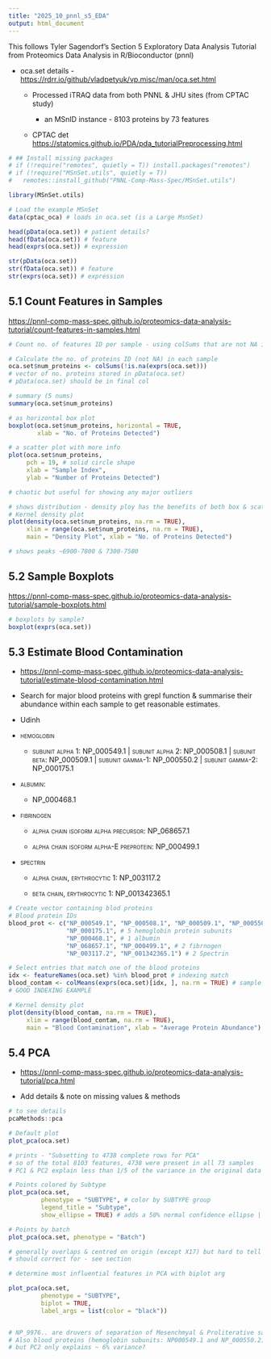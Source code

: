 ```yaml
---
title: "2025_10_pnnl_s5_EDA"
output: html_document
---
```


This follows Tyler Sagendorf's Section 5 Exploratory Data Analysis Tutorial from Proteomics Data Analysis in R/Bioconductor (pnnl)

-   oca.set details - <https://rdrr.io/github/vladpetyuk/vp.misc/man/oca.set.html>

    -   Processed iTRAQ data from both PNNL & JHU sites (from CPTAC study)

        -   an MSnID instance - 8103 proteins by 73 features

    -   CPTAC det <https://statomics.github.io/PDA/pda_tutorialPreprocessing.html>

```r
# ## Install missing packages
# if (!require("remotes", quietly = T)) install.packages("remotes")
# if (!require("MSnSet.utils", quietly = T))
#   remotes::install_github("PNNL-Comp-Mass-Spec/MSnSet.utils")
```

```r
library(MSnSet.utils)
```

```r
# Load the example MSnSet
data(cptac_oca) # loads in oca.set (is a Large MsnSet)
```

```r

head(pData(oca.set)) # patient details?
head(fData(oca.set)) # feature
head(exprs(oca.set)) # expression
```

```r
str(pData(oca.set))
str(fData(oca.set)) # feature
str(exprs(oca.set)) # expression
```

## 5.1 Count Features in Samples

<https://pnnl-comp-mass-spec.github.io/proteomics-data-analysis-tutorial/count-features-in-samples.html>

```r
# Count no. of features ID per sample - using colSums that are not NA in exprs(oca.set)

# Calculate the no. of proteins ID (not NA) in each sample
oca.set$num_proteins <- colSums(!is.na(exprs(oca.set)))
# vector of no. proteins stored in pData(oca.set)
# pData(oca.set) should be in final col
```

```r
# summary (5 nums)
summary(oca.set$num_proteins)
```

```r
# as horizontal box plot
boxplot(oca.set$num_proteins, horizontal = TRUE,
        xlab = "No. of Proteins Detected")
```

```r
# a scatter plot with more info
plot(oca.set$num_proteins, 
     pch = 19, # solid circle shape
     xlab = "Sample Index",
     ylab = "Number of Proteins Detected") 

# chaotic but useful for showing any major outliers
```

```r
# shows distribution - density ploy has the benefits of both box & scatter plots
# Kernel density plot 
plot(density(oca.set$num_proteins, na.rm = TRUE),
     xlim = range(oca.set$num_proteins, na.rm = TRUE),
     main = "Density Plot", xlab = "No. of Proteins Detected")

# shows peaks ~6900-7000 & 7300-7500
```

## 5.2 Sample Boxplots

<https://pnnl-comp-mass-spec.github.io/proteomics-data-analysis-tutorial/sample-boxplots.html>

```r
# boxplots by sample?
boxplot(exprs(oca.set))
```

## 5.3 Estimate Blood Contamination

-   <https://pnnl-comp-mass-spec.github.io/proteomics-data-analysis-tutorial/estimate-blood-contamination.html>

-   Search for major blood proteins with grepl function & summarise their abundance within each sample to get reasonable estimates.

-   Udinh

-   [hemoglobin]{.smallcaps}

    -   [subunit alpha 1: NP_000549.1 \| subunit alpha 2: NP_000508.1 \| subunit beta: NP_000509.1 \| subunit gamma-1: NP_000550.2 \| subunit gamma-2: NP_000175.1]{.smallcaps}

-   [albumin:]{.smallcaps}

    -   [NP_000468.1]{.smallcaps}

-   [fibrinogen]{.smallcaps}

    -   [alpha chain isoform alpha precursor: NP_068657.1]{.smallcaps}

    -   [alpha chain isoform alpha-E preprotein: NP_000499.1]{.smallcaps}

-   [spectrin]{.smallcaps}

    -   [alpha chain, erythrocytic 1: NP_003117.2]{.smallcaps}

    -   [beta chain, erythrocytic 1: NP_001342365.1]{.smallcaps}

```r
# Create vector containing blod proteins
# Blood protein IDs
blood_prot <- c("NP_000549.1", "NP_000508.1", "NP_000509.1", "NP_000550.2",
                "NP_000175.1", # 5 hemoglobin protein subunits
                "NP_000468.1", # 1 albumin
                "NP_068657.1", "NP_000499.1", # 2 fibrnogen
                "NP_003117.2", "NP_001342365.1") # 2 Spectrin

# Select entries that match one of the blood proteins
idx <- featureNames(oca.set) %in% blood_prot # indexing match
blood_contam <- colMeans(exprs(oca.set)[idx, ], na.rm = TRUE) # sample means
# GOOD INDEXING EXAMPLE

```

```r
# Kernel density plot
plot(density(blood_contam, na.rm = TRUE), 
     xlim = range(blood_contam, na.rm = TRUE),
     main = "Blood Contamination", xlab = "Average Protein Abundance")
```

## 5.4 PCA

-   <https://pnnl-comp-mass-spec.github.io/proteomics-data-analysis-tutorial/pca.html>

-   Add details & note on missing values & methods

```r
# to see details
pcaMethods::pca
```

```r
# Default plot
plot_pca(oca.set)

# prints - "Subsetting to 4738 complete rows for PCA"
# so of the total 8103 features, 4738 were present in all 73 samples
# PC1 & PC2 explain less than 1/5 of the variance in the original data
```

```r
# Points colored by Subtype
plot_pca(oca.set,
         phenotype = "SUBTYPE", # color by SUBTYPE group
         legend_title = "Subtype",
         show_ellipse = TRUE) # adds a 50% normal confidence ellipse | def TRUE
```

```r
# Points by batch
plot_pca(oca.set, phenotype = "Batch")

# generally overlaps & centred on origin (except X17) but hard to tell batch effect
# should correct for - see section
```

```r
# determine most influential features in PCA with biplot arg

plot_pca(oca.set,
         phenotype = "SUBTYPE",
         biplot = TRUE,
         label_args = list(color = "black"))


# NP_9976.. are druvers of separation of Mesenchmyal & Proliterative samples 
# Also blood proteins (hemoglobin subunits: NP000549.1 and NP_000550.2) drive PC2 sep 
# but PC2 only explains ~ 6% variance?
```

\
